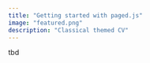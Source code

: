 ```yaml
---
title: "Getting started with paged.js"
image: "featured.png"
description: "Classical themed CV"
---
```


tbd